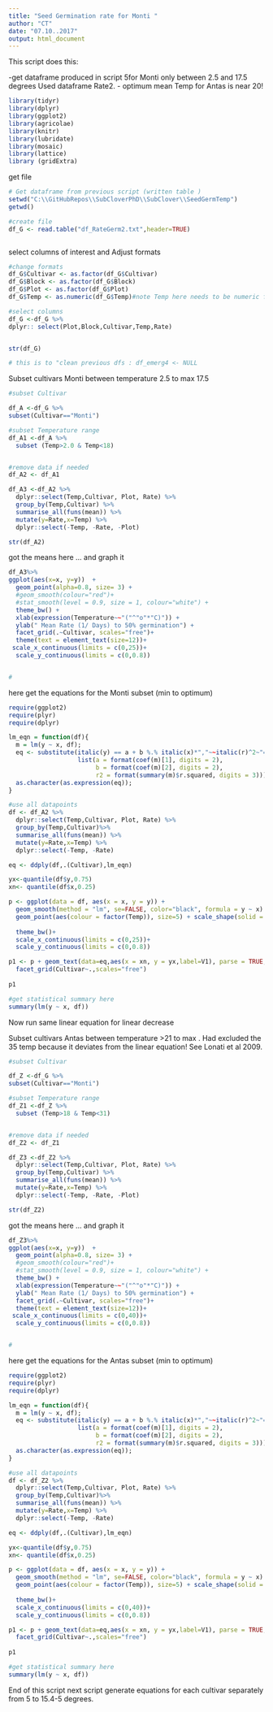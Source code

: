 ```yaml
---
title: "Seed Germination rate for Monti "
author: "CT"
date: "07.10..2017"
output: html_document
---
```


This script does this:

-get dataframe produced in script 5for  Monti only between 2.5 and 17.5 degrees Used dataframe Rate2. 
- optimum mean Temp for Antas is near 20!   



```r
library(tidyr)
library(dplyr)
library(ggplot2)
library(agricolae)
library(knitr)
library(lubridate)
library(mosaic)
library(lattice)
library (gridExtra)
```

get file 

```r
# Get dataframe from previous script (written table )
setwd("C:\\GitHubRepos\\SubCloverPhD\\SubClover\\SeedGermTemp")
getwd()

#create file
df_G <- read.table("df_RateGerm2.txt",header=TRUE)



```

select columns of interest and Adjust formats 
```r

#change formats
df_G$Cultivar <- as.factor(df_G$Cultivar)
df_G$Block <- as.factor(df_G$Block)
df_G$Plot <- as.factor(df_G$Plot)
df_G$Temp <- as.numeric(df_G$Temp)#note Temp here needs to be numeric for subseting 

#select columns 
df_G <-df_G %>%
dplyr:: select(Plot,Block,Cultivar,Temp,Rate)


str(df_G)

# this is to "clean previous dfs : df_emerg4 <- NULL
```

Subset cultivars Monti between temperature 2.5 to max 17.5 

```r

#subset Cultivar

df_A <-df_G %>%
subset(Cultivar=="Monti")

#subset Temperature range 
df_A1 <-df_A %>%
  subset (Temp>2.0 & Temp<18)


#remove data if needed
df_A2 <- df_A1 

```



```r


df_A3 <-df_A2 %>%
  dplyr::select(Temp,Cultivar, Plot, Rate) %>%
  group_by(Temp,Cultivar) %>%
  summarise_all(funs(mean)) %>%
  mutate(y=Rate,x=Temp) %>%
  dplyr::select(-Temp, -Rate, -Plot)

str(df_A2)

```

got the means here ... and graph it

```r
df_A3%>%
ggplot(aes(x=x, y=y))  +
  geom_point(alpha=0.8, size= 3) +
  #geom_smooth(colour="red")+
  #stat_smooth(level = 0.9, size = 1, colour="white") + 
  theme_bw() +
  xlab(expression(Temperature~~"("^"o"*"C)")) + 
  ylab(" Mean Rate (1/ Days) to 50% germination") +
  facet_grid(.~Cultivar, scales="free")+
  theme(text = element_text(size=12))+
 scale_x_continuous(limits = c(0,25))+
  scale_y_continuous(limits = c(0,0.8))


# 

```



here get the equations for the Monti subset (min to optimum)  

```r
require(ggplot2)
require(plyr)
require(dplyr)

lm_eqn = function(df){
  m = lm(y ~ x, df);
  eq <- substitute(italic(y) == a + b %.% italic(x)*","~~italic(r)^2~"="~r2, 
                   list(a = format(coef(m)[1], digits = 2), 
                        b = format(coef(m)[2], digits = 2), 
                        r2 = format(summary(m)$r.squared, digits = 3)))
  as.character(as.expression(eq));                 
}

#use all datapoints 
df <- df_A2 %>%
  dplyr::select(Temp,Cultivar, Plot, Rate) %>%
  group_by(Temp,Cultivar)%>%
  summarise_all(funs(mean)) %>%
  mutate(y=Rate,x=Temp) %>%
  dplyr::select(-Temp, -Rate)

eq <- ddply(df,.(Cultivar),lm_eqn)

yx<-quantile(df$y,0.75)
xn<- quantile(df$x,0.25)

p <- ggplot(data = df, aes(x = x, y = y)) +
  geom_smooth(method = "lm", se=FALSE, color="black", formula = y ~ x) +
  geom_point(aes(colour = factor(Temp)), size=5) + scale_shape(solid = FALSE)+ 
  
  theme_bw()+
  scale_x_continuous(limits = c(0,25))+
  scale_y_continuous(limits = c(0,0.8))

p1 <- p + geom_text(data=eq,aes(x = xn, y = yx,label=V1), parse = TRUE, inherit.aes=FALSE) + 
  facet_grid(Cultivar~.,scales="free")
  
p1
```


```r
#get statistical summary here 
summary(lm(y ~ x, df))
```
Now run same linear equation for linear decrease 

Subset cultivars Antas between temperature >21 to max . Had excluded the 35 temp because it deviates from the linear equation! See Lonati et al 2009.  

```r

#subset Cultivar

df_Z <-df_G %>%
subset(Cultivar=="Monti")

#subset Temperature range 
df_Z1 <-df_Z %>%
  subset (Temp>18 & Temp<31)


#remove data if needed
df_Z2 <- df_Z1 

```



```r


df_Z3 <-df_Z2 %>%
  dplyr::select(Temp,Cultivar, Plot, Rate) %>%
  group_by(Temp,Cultivar) %>%
  summarise_all(funs(mean)) %>%
  mutate(y=Rate,x=Temp) %>%
  dplyr::select(-Temp, -Rate, -Plot)

str(df_Z2)

```

got the means here ... and graph it

```r
df_Z3%>%
ggplot(aes(x=x, y=y))  +
  geom_point(alpha=0.8, size= 3) +
  #geom_smooth(colour="red")+
  #stat_smooth(level = 0.9, size = 1, colour="white") + 
  theme_bw() +
  xlab(expression(Temperature~~"("^"o"*"C)")) + 
  ylab(" Mean Rate (1/ Days) to 50% germination") +
  facet_grid(.~Cultivar, scales="free")+
  theme(text = element_text(size=12))+
 scale_x_continuous(limits = c(0,40))+
  scale_y_continuous(limits = c(0,0.8))


# 

```



here get the equations for the Antas subset (min to optimum)  

```r
require(ggplot2)
require(plyr)
require(dplyr)

lm_eqn = function(df){
  m = lm(y ~ x, df);
  eq <- substitute(italic(y) == a + b %.% italic(x)*","~~italic(r)^2~"="~r2, 
                   list(a = format(coef(m)[1], digits = 2), 
                        b = format(coef(m)[2], digits = 2), 
                        r2 = format(summary(m)$r.squared, digits = 3)))
  as.character(as.expression(eq));                 
}

#use all datapoints 
df <- df_Z2 %>%
  dplyr::select(Temp,Cultivar, Plot, Rate) %>%
  group_by(Temp,Cultivar)%>%
  summarise_all(funs(mean)) %>%
  mutate(y=Rate,x=Temp) %>%
  dplyr::select(-Temp, -Rate)

eq <- ddply(df,.(Cultivar),lm_eqn)

yx<-quantile(df$y,0.75)
xn<- quantile(df$x,0.25)

p <- ggplot(data = df, aes(x = x, y = y)) +
  geom_smooth(method = "lm", se=FALSE, color="black", formula = y ~ x) +
  geom_point(aes(colour = factor(Temp)), size=5) + scale_shape(solid = FALSE)+ 
  
  theme_bw()+
  scale_x_continuous(limits = c(0,40))+
  scale_y_continuous(limits = c(0,0.8))

p1 <- p + geom_text(data=eq,aes(x = xn, y = yx,label=V1), parse = TRUE, inherit.aes=FALSE) + 
  facet_grid(Cultivar~.,scales="free")
  
p1
```


```r
#get statistical summary here 
summary(lm(y ~ x, df))
```





End of this script
next script generate equations for each cultivar separately from 5 to 15.4-5 degrees. 
